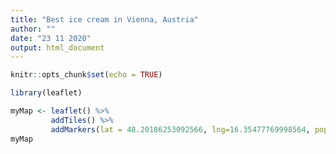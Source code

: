 ```yaml
---
title: "Best ice cream in Vienna, Austria"
author: ""
date: "23 11 2020"
output: html_document
---
```


```r
knitr::opts_chunk$set(echo = TRUE)
```


```r
library(leaflet)

myMap <- leaflet() %>% 
         addTiles() %>%
         addMarkers(lat = 48.20186253092566, lng=16.35477769998564, popup = "Gelateria La Romana")
myMap

```
